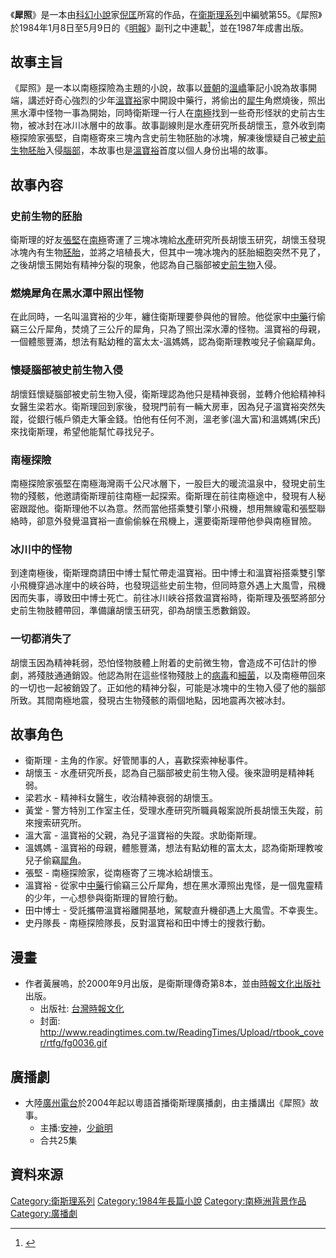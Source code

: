 {{Multiple issues|
{{Notability Unreferenced|time=2020-01-21T01:32:13+00:00}}
{{Refimprove|time=2020-01-21T01:32:13+00:00}}
}}
{{NoteTA
|1=zh-cn:精神分裂; zh-hk:精神分裂; zh-tw:思覺失調;
}}
{{Otheruses|犀照 (消歧義)|subject=倪匡的衛斯理系列其中一部小說|other=同名的其它條目描述}}
《'''犀照'''》是一本由[[科幻小說|科幻小說]]家[[倪匡|倪匡]]所寫的作品，在[[衛斯理系列|衛斯理系列]]中編號第55。《犀照》於1984年1月8日至5月9日的《[[明報|明報]]》副刊之中連載<ref>{{Cite web |url=http://yehleehwa.net/nni17.htm |title=葉李華個人網頁 |access-date=2012-02-20 |archive-url=https://web.archive.org/web/20120405003022/http://www.yehleehwa.net/nni17.htm |archive-date=2012-04-05 |dead-url=yes }}</ref>，並在1987年成書出版。

{{Infobox book
|書名      = 犀照
|圖像      = File:小說《犀照》封面.jpg
|圖像說明   = 《犀照》封面
|作者      = 衛斯理
|原名      = 
|中文書名   = 
|譯者      = 
|插圖      = 
|封面設計   = 
|出版地     = 香港
|語言      = 中文
|系列      = 衛斯理系列
|題材      = 
|類型      = 流行文學
|出版者     = 明窗出版社
|出版日期   = 
|中文版    = 
|媒介      = 
|頁數      = 308
|開本      = 
|isbn      = 9628993313
|oclc      = 
|杜威十進制圖書分類法    = 800
|美國國會圖書館圖書分類法 = 
|上一部作品  = [[活俑|活俑]]
|下一部作品  = [[命運_(小說)|命運]]
|引用       = 
|被引用     = 
}}
==故事主旨==

《犀照》是一本以南極探險為主題的小說，故事以[[晉朝|晉朝]]的[[溫嶠|溫嶠]]筆記小說為故事開端，講述好奇心強烈的少年[[溫寶裕|溫寶裕]]家中開設中藥行，將偷出的[[犀牛|犀牛]]角燃燒後，照出黑水潭中怪物一事為開始，同時衛斯理一行人在[[南極|南極]]找到一些奇形怪狀的史前古生物，被冰封在冰川冰層中的故事。故事副線則是水產研究所長胡懷玉，意外收到南極探險家張堅，自南極寄來三塊內含史前生物胚胎的冰塊，解凍後懷疑自己被[[史前生物|史前生物]][[胚胎|胚胎]]入侵[[腦部|腦部]]，本故事也是[[溫寶裕|溫寶裕]]首度以個人身份出場的故事。

==故事內容==
===史前生物的胚胎===
衛斯理的好友[[張堅|張堅]]在[[南極|南極]]寄運了三塊冰塊給[[水產|水產]]研究所長胡懷玉研究，胡懷玉發現冰塊內有生物[[胚胎|胚胎]]，並將之培植長大，但其中一塊冰塊內的胚胎細胞突然不見了，之後胡懷玉開始有精神分裂的現象，他認為自己腦部被[[史前生物|史前生物]]入侵。
===燃燒犀角在黑水潭中照出怪物===
在此同時，一名叫溫寶裕的少年，纏住衛斯理要參與他的冒險。他從家中[[中藥|中藥]]行偷竊三公斤犀角，焚燒了三公斤的犀角，只為了照出深水潭的怪物。溫寶裕的母親，一個體態豐滿，想法有點幼稚的富太太-溫媽媽，認為衛斯理教唆兒子偷竊犀角。

===懷疑腦部被史前生物入侵===
胡懷鈺懷疑腦部被史前生物入侵，衛斯理認為他只是精神衰弱，並轉介他給精神科女醫生梁若水。衛斯理回到家後，發現門前有一輛大房車，因為兒子溫寶裕突然失蹤，從銀行帳戶領走大筆金錢。怕他有任何不測，溫老爹(溫大富)和溫媽媽(宋氏)來找衛斯理，希望他能幫忙尋找兒子。

===南極探險===
南極探險家張堅在南極海灣兩千公尺冰層下，一股巨大的暖流温泉中，發現史前生物的殘骸，他邀請衛斯理前往南極一起探索。衛斯理在前往南極途中，發現有人秘密跟蹤他。衛斯理他不以為意。然而當他搭乘雙引擎小飛機，想用無線電和張堅聯絡時，卻意外發覺温寶裕一直偷偷躲在飛機上，還要衛斯理帶他參與南極冒險。

===冰川中的怪物===
到達南極後，衛斯理商請田中博士幫忙帶走温寶裕。田中博士和溫寶裕搭乘雙引擎小飛機穿過冰崖中的峽谷時，也發現這些史前生物，但同時意外遇上大風雪，飛機因而失事，導致田中博士死亡。前往冰川峽谷搭救温寶裕時，衛斯理及張堅將部分史前生物肢體帶回，準備讓胡懷玉研究，卻為胡懷玉悉數銷毀。

===一切都消失了===
胡懷玉因為精神耗弱，恐怕怪物肢體上附着的史前微生物，會造成不可估計的慘劇，將殘肢通通銷毀。他認為附在這些怪物殘肢上的[[病毒|病毒]]和[[細菌|細菌]]，以及南極帶回來的一切也一起被銷毀了。正如他的精神分裂，可能是冰塊中的生物入侵了他的腦部所致。其間南極地震，發現古生物殘骸的兩個地點，因地震再次被冰封。

==故事角色==
*衛斯理 - 主角的作家。好管閒事的人，喜歡探索神秘事件。
*胡懷玉 - 水產研究所長，認為自己腦部被史前生物入侵。後來證明是精神耗弱。
*梁若水 - 精神科女醫生，收治精神衰弱的胡懷玉。
*黃堂 - 警方特別工作室主任，受理水產研究所職員報案說所長胡懷玉失蹤，前來搜索研究所。
*溫大富 - 溫寶裕的父親，為兒子溫寶裕的失蹤。求助衛斯理。
*溫媽媽 - 溫寶裕的母親，體態豐滿，想法有點幼稚的富太太，認為衛斯理教唆兒子偷竊[[犀角|犀角]]。
*張堅 - 南極探險家，從南極寄了三塊冰給胡懷玉。
*溫寶裕 - 從家中[[中藥|中藥]]行偷竊三公斤犀角，想在黑水潭照出鬼怪，是一個鬼靈精的少年，一心想參與衛斯理的冒險行動。
*田中博士 - 受託攜帶溫寶裕離開基地，駕駛直升機卻遇上大風雪。不幸喪生。
*史丹隊長 - 南極探險隊長，反對溫寶裕和田中博士的搜救行動。

==漫畫==
*作者黃展嗚，於2000年9月出版，是衛斯理傳奇第8本，並由[[時報文化出版社|時報文化出版社]]出版。
**出版社: [[台灣|台灣]][[時報文化|時報文化]]
**封面: http://www.readingtimes.com.tw/ReadingTimes/Upload/rtbook_cover/rtfg/fg0036.gif {{Wayback|url=http://www.readingtimes.com.tw/ReadingTimes/Upload/rtbook_cover/rtfg/fg0036.gif |date=20070929093156 }}

== 廣播劇 ==
*大陸[[廣州電台|廣州電台]]於2004年起以粵語首播衛斯理廣播劇，由主播講出《犀照》故事。
**主播:[[安神|安神]]，[[少爺明|少爺明]]
**合共25集

==資料來源==
{{reflist}}

{{s-start}}
{{s-bef | before=054 [[活俑|活俑]]}}
{{s-ttl | title=衛斯理系列（按編號） | years=055}}
{{s-aft | after=056 [[命運_(小說)|命運]]、[[十七年|十七年]]}}
{{s-bef | before=[[活俑|活俑]]}}
{{s-ttl | title=衛斯理系列（按連載時序） | years=1984年1月8日至5月9日 }}
{{s-aft | after=[[命運_(小說)|命運]]}}
{{end box}}

{{衛斯理系列}}
[[Category:衛斯理系列|Category:衛斯理系列]]
[[Category:1984年長篇小說|Category:1984年長篇小說]]
[[Category:南極洲背景作品|Category:南極洲背景作品]]
[[Category:廣播劇|Category:廣播劇]]